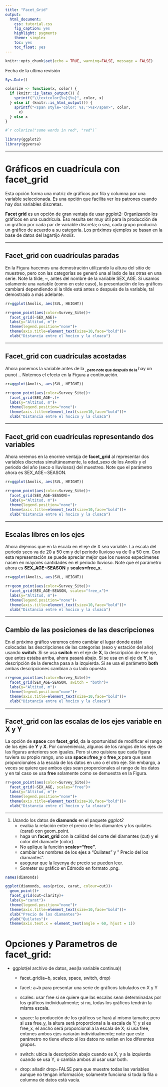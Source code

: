 ```yaml
---
title: "Facet_Grid"
output:
  html_document:
    css: tutorial.css
    fig_caption: yes
    highlight: pygments
    theme: simplex
    toc: yes
    toc_float: yes
---
```


```r
knitr::opts_chunk$set(echo = TRUE, warning=FALSE, message = FALSE)
```

Fecha de la ultima revisión
```r

Sys.Date()
```


```r
colorize <- function(x, color) {
  if (knitr::is_latex_output()) {
    sprintf("\\textcolor{%s}{%s}", color, x)
  } else if (knitr::is_html_output()) {
    sprintf("<span style='color: %s;'>%s</span>", color, 
      x)
  } else x
}

#`r colorize("some words in red", "red")`
```




```r
library(ggplot2)
library(ggversa)
```

***

# Gráficos en cuadrícula con **facet_grid**

Esta opción forma una matriz de gráficos por fila y columna por una variable seleccionada. Es una opción que facilita ver los patrones cuando hay dos variables discretas.   

**Facet grid** es un opción de gran ventaja de usar ggplot2: Organizando los gráficos en una cuadrícula.  Eso resulta ser muy útil para la producción de un gráfico por cada par de variable discreta; o sea, cada grupo producirá un gráfico de acuerdo a su categoría.  Los próximos ejemplos se basan en la base de datos del lagartijo *Anolis*.  


***

## **Facet_grid** con cuadrículas paradas
 
En la Figura hacemos una demostración utilizando la altura del sitio de muestreo, pero con las categorías se generó una al lado de las otras en una serie.  Note la tilde, **~**, antes del nombre de la variable SEX_AGE. Si usamos solamente una variable (como en este caso), la presentación de los gráficos cambiará dependiendo si la tilde está antes o después de la variable, tal demostrado a más adelante.

```r
rr=ggplot(Anolis, aes(SVL, HEIGHT))

rr+geom_point(aes(color=Survey_Site))+
  facet_grid(~SEX_AGE)+
  labs(y="Altitud, m")+
  theme(legend.position="none")+
  theme(axis.title=element_text(size=10,face="bold"))+
  xlab("Distancia entre el hocico y la cloaca")
```

***

## **Facet_grid** con cuadrículas acostadas

Ahora ponemos la variable antes de la **~**, pero note que después de la **~** hay un punot **.**.  Notemos el efecto en la Figura a continuación.

```r
rr=ggplot(Anolis, aes(SVL, HEIGHT))

rr+geom_point(aes(color=Survey_Site))+
  facet_grid(SEX_AGE~.)+
  labs(y="Altitud, m")+
  theme(legend.position="none")+
  theme(axis.title=element_text(size=10,face="bold"))+
  xlab("Distancia entre el hocico y la cloaca")
```

***

## **Facet_grid** con cuadrículas representando dos variables

Ahora veremos en la enorme ventaja de **facet_grid** al representar dos variables discretas simultáneamente, la edad\_sexo de los *Anolis* y el periodo del año (seco o lluviosos) del muestreo.  Note que el parámetro ahora es SEX\_AGE$\sim$SEASON.

```r
rr=ggplot(Anolis, aes(SVL, HEIGHT))

rr+geom_point(aes(color=Survey_Site))+
  facet_grid(SEX_AGE~SEASON)+
  labs(y="Altitud, m")+
  theme(legend.position="none")+
  theme(axis.title=element_text(size=10,face="bold"))+
  xlab("Distancia entre el hocico y la cloaca")
```

***

## Escalas libres en los ejes

Ahora dejemos que en la escala en el eje de X sea variable. La escala del periodo seco va de 20 a 50 cm y del periodo lluvioso va de 0 a 50 cm.  Con esta representación se puede apreciar mejor que los nuevos especímenes nacen en mayores cantidades en el periodo lluvioso. Note que el parámetro ahora es **SEX_AGE~SEASON** y **scales=free_x**.

```r
rr=ggplot(Anolis, aes(SVL, HEIGHT))

rr+geom_point(aes(color=Survey_Site))+
  facet_grid(SEX_AGE~SEASON, scales="free_x")+
  labs(y="Altitud, m")+
  theme(legend.position="none")+
  theme(axis.title=element_text(size=10,face="bold"))+
  xlab("Distancia entre el hocico y la cloaca")
```

***

## Cambio de las posiciones de las descripciones

En el próximo gráfico veremos cómo cambiar el lugar donde están colocadas las descripciones de las categorías (sexo y estación del año) usando **switch**.  Si se usa **switch** en el eje de **X**, la descripción de ese eje, que antes estaba arriba, ahora pasará abajo.  Si se usa en el eje de **Y**, la descripción de la derecha pasa a la izquierda.  Si se usa el parámetro **both** ambas descripciones cambian a su lado opuesto.

```r

rr+geom_point(aes(color=Survey_Site))+
  facet_grid(SEX_AGE~SEASON, switch = "both")+
  labs(y="Altitud, m")+
  theme(legend.position="none")+
  theme(axis.title=element_text(size=10,face="bold"))+
  xlab("Distancia entre el hocico y la cloaca")
```

***



## Facet_grid con las escalas de los ejes variable en X y Y

La opción de **space** con **facet_grid**, da la oportunidad de modificar el rango de los ejes de **Y** y **X**.  Por conveniencia, algunos de los rangos de los ejes de las figuras anteriores son iguales.  Pero si uno quisiera que cada figura tuviera su propio rango, uno usa **space=free_y** o **free_x** para que sean proporcionales a la escala de los datos en uno o el otro eje.  Sin embargo, a veces se quiere que ambos ejes sean proporcionales al rango de los datos y en tal caso se usa **free** solamente como se demuestra en la Figura.

```r

rr+geom_point(aes(color=Survey_Site))+
  facet_grid(~SEX_AGE, scales="free")+
  labs(y="Altitud, m")+
  theme(legend.position="none")+
  theme(axis.title=element_text(size=10,face="bold"))+
  xlab("Distancia entre el hocico y la cloaca")
```

***

1. Usando los datos de **diamonds** en el paquete *ggplot2*
    - evalúa la relación entre el precio de los diamantes y los quilates (carat) con geom_point.
    - haga un **facet_grid** con la calidad del corte del diamantes (cut) y el color del diamante (color).
    - No aplique la función **scales="free"**.
    - cambiar los nombres de los ejes a "Quilates" y " Precio del los diamantes".
    - asegurar que la leyenya de precio se pueden leer.
    - Someter su gráfico en Edmodo en formato .png. 

```r

names(diamonds)

ggplot(diamonds, aes(price, carat, colour=cut))+
  geom_point()+
  facet_grid(cut~clarity)+
  labs(y="carat")+
  theme(legend.position="none")+
  theme(axis.title=element_text(size=10,face="bold"))+
  xlab("Precio de los diamantes")+
  ylab("Quilates")+
  theme(axis.text.x = element_text(angle = 60, hjust = 1))
```


# Opciones y Parametros de **facet_grid**:

 * ggplot(el archivo de datos, aes(la variable continua))

   + facet_grid(a~b, scales, space, switch, drop)

    + facet: a~b para presentar una serie de gráficos tabulados en X y Y
    + scales: usar free si se quiere que las escalas sean determinadas por los gráficos individualmente; si no, todas los gráficos tendrán la misma escala.
    + space: la producción de los gráficos se hará al mismo tamaño; pero si usa free_y, la altura será proporcional a la escala de Y; y si es free_x, el ancho será proporcional a la escala de X; si usa free, entones ambos ejes variarán individualmente; note que este parámetro no tiene efecto si los datos no varían en los diferentes grupos.
    + switch: ubica la descripción abajo cuando es X, y a la izquierda cuando se usa Y, o cambia ambos al usar usar both.
    + drop: añadir drop=FALSE para que muestre todas las variables aunque no tengan información; solamente funciona si toda la fila o columna de datos está vacía.
